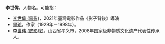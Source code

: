 '''李世偉'''，人物名。可能指：

*[[李世偉_(電影)|李世偉 (電影)]]，2021年臺灣電影作品《影子背後》導演
*[[畢珍|畢珍]]，作家（1929年－1998年）。
*[[李世伟_(皮影戏)|李世伟 (皮影戏)]]，山西省孝义市，2008年国家级非物质文化遗产代表性传承人。

{{disambig|cat=三字李姓人名消歧義}}